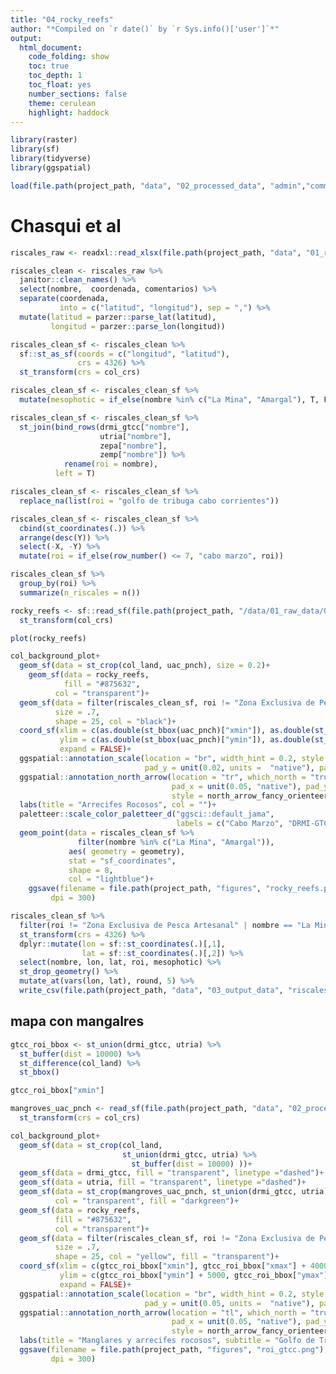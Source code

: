 ```yaml
---
title: "04_rocky_reefs"
author: "*Compiled on `r date()` by `r Sys.info()['user']`*"
output: 
  html_document:
    code_folding: show
    toc: true
    toc_depth: 1
    toc_float: yes
    number_sections: false
    theme: cerulean
    highlight: haddock
---
```


```r
library(raster)
library(sf)
library(tidyverse)
library(ggspatial)
```

```r
load(file.path(project_path, "data", "02_processed_data", "admin","common_spatial_inputs.RData"))
```

# Chasqui et al

```r
riscales_raw <- readxl::read_xlsx(file.path(project_path, "data", "01_raw_data","riscales_chasqui.xlsx"))
```

```r
riscales_clean <- riscales_raw %>% 
  janitor::clean_names() %>% 
  select(nombre,  coordenada, comentarios) %>% 
  separate(coordenada, 
           into = c("latitud", "longitud"), sep = ",") %>% 
  mutate(latitud = parzer::parse_lat(latitud),
         longitud = parzer::parse_lon(longitud)) 

riscales_clean_sf <- riscales_clean %>% 
  sf::st_as_sf(coords = c("longitud", "latitud"), 
               crs = 4326) %>% 
  st_transform(crs = col_crs) 
```

```r
riscales_clean_sf <- riscales_clean_sf %>% 
  mutate(mesophotic = if_else(nombre %in% c("La Mina", "Amargal"), T, F))
```

```r
riscales_clean_sf <- riscales_clean_sf %>% 
  st_join(bind_rows(drmi_gtcc["nombre"], 
                    utria["nombre"], 
                    zepa["nombre"],
                    zemp["nombre"]) %>% 
            rename(roi = nombre),
          left = T) 

riscales_clean_sf <- riscales_clean_sf %>% 
  replace_na(list(roi = "golfo de tribuga cabo corrientes")) 

riscales_clean_sf <- riscales_clean_sf %>% 
  cbind(st_coordinates(.)) %>%
  arrange(desc(Y)) %>%
  select(-X, -Y) %>% 
  mutate(roi = if_else(row_number() <= 7, "cabo marzo", roi))
```

```r
riscales_clean_sf %>% 
  group_by(roi) %>% 
  summarize(n_riscales = n())
```

```r
rocky_reefs <- sf::read_sf(file.path(project_path, "/data/01_raw_data/Objetos\ de\ Conservación\ PNCh/FRocosos/Arrecifesrocosos.shp")) %>% 
  st_transform(col_crs)

plot(rocky_reefs)
```


```r
col_background_plot+
  geom_sf(data = st_crop(col_land, uac_pnch), size = 0.2)+
    geom_sf(data = rocky_reefs, 
            fill = "#875632",
          col = "transparent")+
  geom_sf(data = filter(riscales_clean_sf, roi != "Zona Exclusiva de Pesca Artesanal"), 
          size = .7,
          shape = 25, col = "black")+
  coord_sf(xlim = c(as.double(st_bbox(uac_pnch)["xmin"]), as.double(st_bbox(uac_pnch)["xmax"])+.1), 
           ylim = c(as.double(st_bbox(uac_pnch)["ymin"]), as.double(st_bbox(uac_pnch)["ymax"])), 
           expand = FALSE)+
  ggspatial::annotation_scale(location = "br", width_hint = 0.2, style = "ticks", 
                              pad_y = unit(0.02, units =  "native"), pad_x = unit(0.02, units =  "native") )+
  ggspatial::annotation_north_arrow(location = "tr", which_north = "true", height = unit(0.1, "native"), width = unit(0.1, "native"),
                                    pad_x = unit(0.05, "native"), pad_y = unit(0.05, "native"),
                                    style = north_arrow_fancy_orienteering)+
  labs(title = "Arrecifes Rocosos", col = "")+
  paletteer::scale_color_paletteer_d("ggsci::default_jama", 
                                     labels = c("Cabo Marzo", "DRMI-GTCC", "PNN Utria", "ZEPA"))+
  geom_point(data = riscales_clean_sf %>% 
               filter(nombre %in% c("La Mina", "Amargal")),
             aes( geometry = geometry),
             stat = "sf_coordinates", 
             shape = 8,
             col = "lightblue")+
    ggsave(filename = file.path(project_path, "figures", "rocky_reefs.png"), 
         dpi = 300)
```
```r
riscales_clean_sf %>% 
  filter(roi != "Zona Exclusiva de Pesca Artesanal" | nombre == "La Mina") %>% 
  st_transform(crs = 4326) %>% 
  dplyr::mutate(lon = sf::st_coordinates(.)[,1],
                lat = sf::st_coordinates(.)[,2]) %>% 
  select(nombre, lon, lat, roi, mesophotic) %>% 
  st_drop_geometry() %>% 
  mutate_at(vars(lon, lat), round, 5) %>% 
  write_csv(file.path(project_path, "data", "03_output_data", "riscales_in_rois.csv"))
```


## mapa con mangalres

```r
gtcc_roi_bbox <- st_union(drmi_gtcc, utria) %>% 
  st_buffer(dist = 10000) %>% 
  st_difference(col_land) %>% 
  st_bbox()

gtcc_roi_bbox["xmin"]
```

```r
mangroves_uac_pnch <- read_sf(file.path(project_path, "data", "02_processed_data", "mangroves_uac_pnch.gpkg")) %>% 
  st_transform(crs = col_crs)

col_background_plot+
  geom_sf(data = st_crop(col_land, 
                         st_union(drmi_gtcc, utria) %>% 
                           st_buffer(dist = 10000) ))+
  geom_sf(data = drmi_gtcc, fill = "transparent", linetype ="dashed")+
  geom_sf(data = utria, fill = "transparent", linetype ="dashed")+
  geom_sf(data = st_crop(mangroves_uac_pnch, st_union(drmi_gtcc, utria)), 
          col = "transparent", fill = "darkgreen")+
  geom_sf(data = rocky_reefs, 
          fill = "#875632",
          col = "transparent")+
  geom_sf(data = filter(riscales_clean_sf, roi != "Zona Exclusiva de Pesca Artesanal"), 
          size = .7,
          shape = 25, col = "yellow", fill = "transparent")+
  coord_sf(xlim = c(gtcc_roi_bbox["xmin"], gtcc_roi_bbox["xmax"] + 4000), 
           ylim = c(gtcc_roi_bbox["ymin"] + 5000, gtcc_roi_bbox["ymax"]), 
           expand = FALSE)+
  ggspatial::annotation_scale(location = "br", width_hint = 0.2, style = "ticks", 
                              pad_y = unit(0.05, units =  "native"), pad_x = unit(0.05, units =  "native") )+
  ggspatial::annotation_north_arrow(location = "tl", which_north = "true", height = unit(0.1, "native"), width = unit(0.1, "native"),
                                    pad_x = unit(0.05, "native"), pad_y = unit(0.05, "native"),
                                    style = north_arrow_fancy_orienteering)+
  labs(title = "Manglares y arrecifes rocosos", subtitle = "Golfo de Tribugá - Cabo Corrientes")+
  ggsave(filename = file.path(project_path, "figures", "roi_gtcc.png"), 
         dpi = 300)

```

